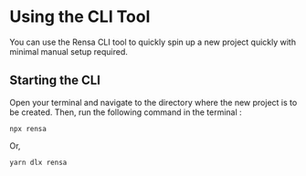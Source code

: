 # Using the CLI Tool

You can use the Rensa CLI tool to quickly spin up a new project quickly with minimal manual setup required.

## Starting the CLI

Open your terminal and navigate to the directory where the new project is to be created. Then, run the following command in the terminal :
```npm
npx rensa
```
Or,
```yarn
yarn dlx rensa
```

